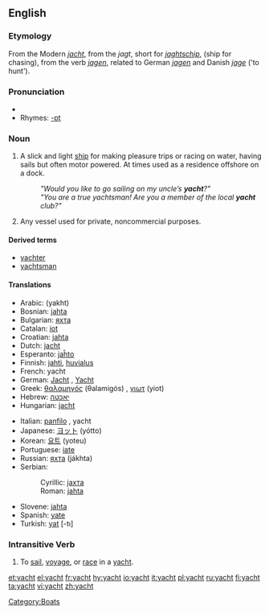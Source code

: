 ==English==
===Etymology===
From the Modern {{D.}} ''[[jacht]]'', from the {{OD.}} ''jagt'', short for ''[[jaghtschip]]'', (ship for chasing), from the verb ''[[jagen]]'', related to German ''[[jagen]]'' and Danish ''[[jage]]'' ('to hunt').

===Pronunciation===
*{{IPA|/yɒt/}}
*Rhymes: [[Rhymes:English:-ɒt|-ɒt]]

===Noun===
{{en-noun}}

#A slick and light [[ship]] for making pleasure trips or racing on water, having sails but often motor powered. At times used as a residence offshore on a dock. 
#:'' "Would you like to go sailing on my uncle’s '''yacht'''?" ''
#:'' "You are a true yachtsman! Are you a member of the local '''yacht''' club?" ''
# Any vessel used for private, noncommercial purposes.

====Derived terms====
* [[yachter]]
* [[yachtsman]]

====Translations====
{{trans-top|yacht}}
*Arabic: {{ARchar|[[يخت]]}} (yakht)
*Bosnian: [[jahta]] {{f}}
*Bulgarian: [[яхта]] {{f}}
*Catalan: [[iot]] {{m}}
*Croatian: [[jahta]] {{f}}
*Dutch: [[jacht]] {{n}}
*Esperanto: [[jaĥto]]
*Finnish: [[jahti]], [[huvialus]]
*French: yacht {{m}}
*German: [[Jacht]] {{f}}, [[Yacht]] {{f}}
*Greek: [[θαλαμηγός]] (θalamigós) {{f}}, [[γιωτ]] (yiot) {{n}}
*Hebrew: [[יאכטה]] {{f}}
*Hungarian: [[jacht]]
{{trans-mid}}
*Italian: [[panfilo]] {{m}}, yacht {{m}}
*Japanese: [[ヨット]] (yótto)
*Korean: [[요트]] (yoteu)
*Portuguese: [[iate]] {{m}}
*Russian: [[яхта]] (jákhta) {{f}}
*Serbian:
*:Cyrillic: [[јахта]] {{f}}
*:Roman: [[jahta]] {{f}}
*Slovene: [[jahta]] {{f}}
*Spanish: [[yate]] {{m}}
*Turkish: [[yat]] [-tı]
{{trans-bottom}}

===Intransitive Verb===
{{en-verb}}
# To [[sail]], [[voyage]], or [[race]] in a [[yacht]].

[[Category:Boats]]

[[et:yacht]]
[[el:yacht]]
[[fr:yacht]]
[[hy:yacht]]
[[io:yacht]]
[[it:yacht]]
[[pl:yacht]]
[[ru:yacht]]
[[fi:yacht]]
[[ta:yacht]]
[[vi:yacht]]
[[zh:yacht]]
